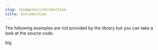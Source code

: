 ```yaml
---
slug: /examples/introduction
title: Introduction
---
```


The following examples are not provided by the library but you can take a look at the source code.

big
